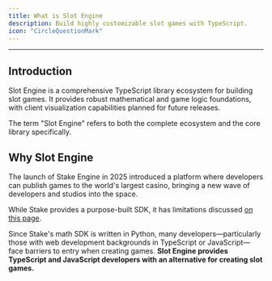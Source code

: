 ```yaml
---
title: What is Slot Engine
description: Build highly customizable slot games with TypeScript.
icon: "CircleQuestionMark"
---
```


---

## Introduction

Slot Engine is a comprehensive TypeScript library ecosystem for building slot games.
It provides robust mathematical and game logic foundations, with client visualization capabilities planned for future releases.

The term "Slot Engine" refers to both the complete ecosystem and the core library specifically.

## Why Slot Engine

The launch of Stake Engine in 2025 introduced a platform where developers can publish games to the world's largest casino,
bringing a new wave of developers and studios into the space.

While Stake provides a purpose-built SDK, it has limitations discussed [on this page](/docs/core/slot-engine-vs-stake-math-sdk).

Since Stake's math SDK is written in Python, many developers—particularly those with web development backgrounds in TypeScript or JavaScript—
face barriers to entry when creating games.
**Slot Engine provides TypeScript and JavaScript developers with an alternative for creating slot games.**

